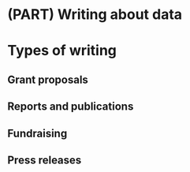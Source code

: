 # (PART) Writing about data {-}

# Types of writing 

## Grant proposals {-}

## Reports and publications {-}

## Fundraising {-}

## Press releases {-}
